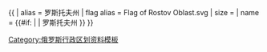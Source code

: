 {{ {{{1<noinclude>|country showdata</noinclude>}}}
| alias = 罗斯托夫州
| flag alias = Flag of Rostov Oblast.svg
| size = {{{size|}}}
| name = {{#if: {{{name|}}} | {{{name|}}} | 罗斯托夫州 }}
}}<noinclude>
[[Category:俄罗斯行政区划资料模板]]
</noinclude>